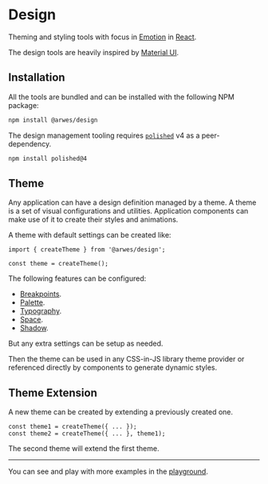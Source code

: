 
# Design

Theming and styling tools with focus in [Emotion](https://emotion.sh) in [React](https://reactjs.org).

The design tools are heavily inspired by [Material UI](https://material-ui.com).

## Installation

All the tools are bundled and can be installed with the following NPM package:

```bash
npm install @arwes/design
```

The design management tooling requires [`polished`](https://polished.js.org)
v4 as a peer-dependency.

```bash
npm install polished@4
```

## Theme

Any application can have a design definition managed by a theme. A theme is a set
of visual configurations and utilities. Application components can make use of
it to create their styles and animations.

A theme with default settings can be created like:

```tsx
import { createTheme } from '@arwes/design';

const theme = createTheme();
```

The following features can be configured:

- [Breakpoints](/develop/design/breakpoints).
- [Palette](/develop/design/palette).
- [Typography](/develop/design/typography).
- [Space](/develop/design/space).
- [Shadow](/develop/design/shadow).

But any extra settings can be setup as needed.

Then the theme can be used in any CSS-in-JS library theme provider or referenced
directly by components to generate dynamic styles.

## Theme Extension

A new theme can be created by extending a previously created one.

```tsx
const theme1 = createTheme({ ... });
const theme2 = createTheme({ ... }, theme1);
```

The second theme will extend the first theme.

----

You can see and play with more examples in the [playground](https://playground.arwes.dev/design/createTheme/basic).

